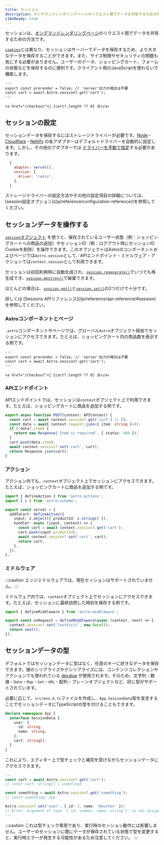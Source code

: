 ```yaml
---
title: セッション
description: オンデマンドレンダリングページのリクエスト間でデータを共有するための方法。
i18nReady: true
---
```



<p>
<Since v="5.7.0" />
</p>

セッションは、[オンデマンドレンダリングページ](/ja/guides/on-demand-rendering/)のリクエスト間でデータを共有するための方法です。

[`cookies`](/ja/guides/on-demand-rendering/#クッキー)とは異なり、セッションはサーバーでデータを保存するため、より大きなデータを保存することができます。また、サイズ制限やセキュリティの問題も気にする必要がありません。ユーザーのデータ、ショッピングカート、フォームの状態などを保存するのに便利です。クライアント側のJavaScriptを使わないで機能します。

```astro title="src/components/CartButton.astro" {3}
---
export const prerender = false; // 'server'出力の場合は不要
const cart = await Astro.session?.get('cart');
---

<a href="/checkout">🛒 {cart?.length ?? 0} 点</a>
```

## セッションの設定

セッションデータを保存するにはストレージドライバーが必要です。[Node](/ja/guides/integrations-guide/node/#sessions)・[Cloudflare](/ja/guides/integrations-guide/cloudflare/#セッション)・[Netlify](/ja/guides/integrations-guide/netlify/#セッション) の各アダプターはデフォルトドライバーを自動的に設定します。しかし、その他のアダプターでは [ドライバーを手動で指定](/ja/reference/configuration-reference/)する必要があります。

```js title="astro.config.mjs" ins={4}
  {
    adapter: vercel(),
    session: {
      driver: "redis",
    },
  }
```

<ReadMore>
  ストレージドライバーの設定方法やその他の設定項目の詳細については、[session設定オプション](/ja/reference/configuration-reference/)を参照してください。
</ReadMore>

## セッションデータを操作する

[`session`オブジェクト](/ja/reference/api-reference/#session) を使うと、保存されているユーザー状態（例：ショッピングカートへの商品の追加）やセッションID（例：ログアウト時にセッションID Cookieを削除）を操作できます。このオブジェクトはAstroのコンポーネントおよびページでは`Astro.session`として、APIエンドポイント・ミドルウェア・アクションでは`context.session`として利用できます。

セッションは初回利用時に自動生成され、[`session.regenerate()`](/ja/reference/api-reference/#regenerate)でいつでも再生成でき、[`session.destroy()`](/ja/reference/api-reference/#destroy)で破棄できます。

ほとんどの場合は、[`session.get()`](/ja/reference/api-reference/#get)と[`session.set()`](/ja/reference/api-reference/#set)の2つだけで十分です。

<ReadMore>
  詳しくは [Sessions APIリファレンス](/ja/reference/api-reference/#session)を参照してください。
</ReadMore>

### Astroコンポーネントとページ

`.astro`コンポーネントやページでは、グローバル`Astro`オブジェクト経由でセッションにアクセスできます。たとえば、ショッピングカート内の商品数を表示する例です。

```astro title="src/components/CartButton.astro" "Astro.session"
---
export const prerender = false; // 'server'出力の場合は不要
const cart = await Astro.session?.get('cart');
---

<a href="/checkout">🛒 {cart?.length ?? 0} 点</a>
```

### APIエンドポイント

APIエンドポイントでは、セッションは`context`オブジェクト上で利用できます。たとえば、ショッピングカートに商品を追加する例です。

```ts title="src/pages/api/addToCart.ts" "context.session"
export async function POST(context: APIContext) {
  const cart = await context.session?.get('cart') || [];
  const data = await context.request.json<{ item: string }>();
  if (!data?.item) {
    return new Response('Item is required', { status: 400 });
  }
  cart.push(data.item);
  await context.session?.set('cart', cart);
  return Response.json(cart);
}
```

### アクション

アクション内でも、`context`オブジェクト上でセッションにアクセスできます。たとえば、ショッピングカートに商品を追加する例です。

```ts title="src/actions/addToCart.ts" "context.session"
import { defineAction } from 'astro:actions';
import { z } from 'astro:schema';

export const server = {
  addToCart: defineAction({
    input: z.object({ productId: z.string() }),
    handler: async (input, context) => {
      const cart = await context.session?.get('cart');
      cart.push(input.productId);
      await context.session?.set('cart', cart);
      return cart;
    },
  }),
};
```

### ミドルウェア

:::caution
エッジミドルウェアでは、現在セッションはサポートされていません。
:::

ミドルウェア内では、`context`オブジェクト上でセッションにアクセスできます。たとえば、セッションに最終訪問した時刻を保存する例です。

```ts title="src/middleware.ts" "context.session"
import { defineMiddleware } from 'astro:middleware';

export const onRequest = defineMiddleware(async (context, next) => {
  context.session?.set('lastVisit', new Date());
  return next();
});
```

## セッションデータの型

デフォルトではセッションデータに型はなく、任意のキーに好きなデータを保存できます。値のシリアライズやデシリアライズには、コンテンツコレクションやアクションでも使われている [devalue](https://github.com/Rich-Harris/devalue) が使用されます。そのため、文字列・数値・`Date`・`Map`・`Set`・`URL`・配列・プレーンオブジェクトなど、同じ型がサポートされています。

必要に応じて、`src/env.d.ts`ファイルを作成し、`App.SessionData`型を宣言することでセッションデータにTypeScriptの型を付けることもできます。

```ts title="src/env.d.ts"
declare namespace App {
  interface SessionData {
    user: {
      id: string;
      name: string;
    };
    cart: string[];
  }
}
```

これにより、エディター上で型チェックと補完を受けながらセッションデータにアクセスできます。

```ts title="src/components/CartButton.astro"
---
const cart = await Astro.session?.get('cart');
// const cart: string[] | undefined

const something = await Astro.session?.get('something');
// const something: any

Astro.session?.set('user', { id: 1, name: 'Houston' });
// Error: Argument of type '{ id: number; name: string }' is not assignable to parameter of type '{ id: string; name: string; }'.
---
```

:::caution
これは型チェック専用であり、実行時のセッション動作には影響しません。ユーザーのセッションに既にデータが保存されている状態で型を変更すると、実行時エラーが発生する可能性があるため注意してください。
:::
